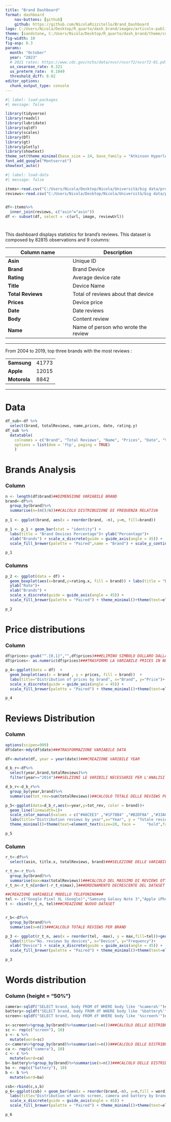 ```yaml
---
title: "Brand Dashboard"
format: dashboard
    nav-buttons: [github]
    github: https://github.com/NicolaRizzitello/Brand_Dashboard
logo: C:/Users/Nicola/Desktop/R_quarto/dash_brand/images/articolo-public.png
theme: [sandstone, C:/Users/Nicola/Desktop/R_quarto/dash_brand/theme/custom.scss]
fig-width: 10
fig-asp: 0.3
params:
  month: "October"
  year: "2023"
  # 2021 rates: https://www.cdc.gov/nchs/data/nvsr/nvsr72/nvsr72-01.pdf
  us_cesarean_rate: 0.321 
  us_preterm_rate:  0.1049
  threshold_diff: 0.02
editor_options: 
  chunk_output_type: console
---
```


```r
#| label: load-packages
#| message: false

library(tidyverse)
library(readxl)
library(lubridate)
library(sqldf)
library(scales)
library(DT)
library(gt)
library(plotly)
library(showtext)
theme_set(theme_minimal(base_size = 24, base_family = "Atkinson Hyperlegible"))
font_add_google("Montserrat")
showtext_auto()
```

```r
#| label: load-data
#| message: false

items<-read.csv("C:/Users/Nicola/Desktop/Nicola/Università/big data/prova_Big_Data_Novembre_2019/items.csv", h=T, stringsAsFactors = FALSE)
reviews<-read.csv("C:/Users/Nicola/Desktop/Nicola/Università/big data/prova_Big_Data_Novembre_2019/reviews.csv", h=T, stringsAsFactors = FALSE)


df<-items%>%
  inner_join(reviews, c("asin"="asin"))
df <- subset(df, select = -c(url, image, reviewUrl))
```

#  {.sidebar}

This dashboard displays statistics for brand's reviews. 
This dataset is composed by 82815 observations and 9 columns:

| Column name | Description                                                                      
|-----------------------------|-------------------------------------------|
| **Asin**  | Unique ID 
| **Brand** | Brand Device
| **Rating**| Average device rate
| **Title** | Device Name
| **Total Reviews** | Total of reviews about that device
| **Prices**| Device price
| **Date**  | Date reviews
| **Body**  | Content review
| **Name**  | Name of person who wrote the review

------------------------------------------------------------------------

From 2004 to 2019, top three brands with the most reviews :

|              |       |
|--------------|-------|
| **Samsung**  | 41773 |
| **Apple**    | 12015 |
| **Motorola** | 8842  |

------------------------------------------------------------------------

# Data

```r
df_sub<-df %>% 
  select(brand, totalReviews, name,prices, date, rating.y)
df_sub %>% 
  datatable(
    colnames = c("Brand", "Total Reviews", "Name", "Prices", "Date", "Votes"),
    options = list(dom = 'ftp', paging = TRUE)
    )
```

# Brands Analysis

### Column {height="50%"}

```r
n <- length(df$brand)##DIMENSIONE VARIABILE BRAND
brand<-df%>%
  group_by(brand)%>%
  summarise(n=(n()/n))##CALCOLO DISTRIBUZIONE DI FREQUENZA RELATIVA
 
p_1 <- ggplot(brand, aes(x = reorder(brand, -n), y=n, fill=brand))

p_1 <- p_1 + geom_bar(stat = "identity") +
  labs(title = "Brand Devices Percentage")+ ylab("Percentage")+
  xlab("Brands") + scale_x_discrete(guide = guide_axis(angle = 45)) + 
  scale_fill_brewer(palette = "Paired",name = "Brand") + scale_y_continuous(labels = scales::percent) + theme_minimal()+theme(text=element_text(size=20, face =     "bold",family="Montserrat"))+theme(legend.position="none")

p_1
```

### Columns {height="50%"}

```r

p_2 <- ggplot(data = df) +
  geom_boxplot(aes(x=brand,y=rating.x, fill = brand)) + labs(title = "Brand Devices Rates")+    
  ylab("Rate")+
  xlab("Brands") + 
  scale_x_discrete(guide = guide_axis(angle = 45)) + 
  scale_fill_brewer(palette = "Paired") + theme_minimal()+theme(text=element_text(size=20,face =     "bold",family="Montserrat"))+theme(legend.position="none")

p_2
```
# Price distributions

### Column {height="50%"}

```r
df$prices<-gsub("^.{0,1}","",df$prices)###ELIMINO SIMBOLO DOLLARO DALLA VARIABILE PRICES
df$prices<- as.numeric(df$prices)###TRASFORMO LA VARIABILE PRICES IN NUMERIC 

p_4<-ggplot(data = df)  + 
  geom_boxplot(aes(x = brand , y = prices, fill = brand))  + 
  labs(title="Distribution of prices by brand", x="Brand", y="Price")+
  scale_x_discrete(guide = guide_axis(angle = 45)) + 
  scale_fill_brewer(palette = "Paired") + theme_minimal()+theme(text=element_text(size=20,family="Montserrat", face = "bold"))+theme(legend.position="none")###RAPPRESENTAZIONE GRAFICA DEI PREZZI PER BRAND

p_4

```


# Reviews Distribution 


### Column {height="50%"}

```r
options(scipen=999)
df$date<-mdy(df$date)###TRASFORMAZIONE VARIABILE DATA

df<-mutate(df, year = year(date))###CREAZIONE VARIBILE YEAR

d_b_r<-df%>%
  select(year,brand,totalReviews)%>%
  filter(year>="2014")###SELZIONI LE VARIBILI NECESSARIE PER L'ANALISI E FILTRO RISPETTO AL 2014

d_b_r<-d_b_r%>%
  group_by(year,brand)%>%
  summarise(tot_rev=sum(totalReviews))##CALCOLO TOTALE DELLE REVIEWS PER ANNO E PER BRAND

p_5<-ggplot(data=d_b_r,aes(x=year,y=tot_rev, color = brand))+
  geom_line(linewidth=1)+
  scale_color_manual(values = c("#A6CEE3" ,"#1F78B4" ,"#B2DF8A" ,"#33A02C" ,"#FB9A99" ,"#E31A1C", "#FDBF6F","#FF7F00" ,"#CAB2D6","#6A3D9A")) +
  labs(title="Distribution reviews by year",x="Year", y = "Totale review")+
  theme_minimal()+theme(text=element_text(size=20, face =     "bold",family="Montserrat"))+theme(legend.position="none")

p_5
```

### Column {height="50%"}

```r

r_t<-df%>%
  select(asin, title.x, totalReviews, brand)###SELEZIONE DELLE VARIABILI NECESSARIE PER L'ANALISI

r_t_n<-r_t%>%
  group_by(brand)%>%
  summarise(max=max(totalReviews))###CALCOLO DEL MASSIMO DI REVIEWS OTTENUTE DA UN TELEFONINO PER BRAND
r_t_n<-r_t_n[order(-r_t_n$max),]###ORDINAMENTO DECRESCENTE DEL DATASET 

##CREAZIONE VARIABILE MODELLO TELEFONINO###
tel <- c("Google Pixel XL (Google)","Samsung Galaxy Note 3","Apple iPhone 6","Motorola Moto X (XT1058)","Dual-Band (Nokia)","Huawei Mate 10 Pro","Xiaomi Redmi Note 5","Sony Xperia XA", "OnePlus 2 A2005","ASUS ZenFone Max Plus" )
t <- cbind(r_t_n, tel)###CREAZIONE NUOVO DATASET  


r_b<-df%>%
  group_by(brand)%>%
  summarise(n=n())###CALCOLO TOTALE REVIEWS PER BRAND

p_3 <- ggplot(r_t_n, aes(x = reorder(tel, -max), y = max,fill=tel))+geom_bar(stat = "identity") +
  labs(title="No. reviews by devices", x="Device", y="Frequency")+
  xlab("Device") + scale_x_discrete(guide = guide_axis(angle = 45)) + 
  scale_fill_brewer(palette = "Paired") + theme_minimal()+theme(text=element_text(size=20, face =     "bold",family="Montserrat"))+theme(legend.position="none")

p_3
```

# Words distribution
### Column {height = "50%"}
```r
camera<-sqldf("SELECT brand, body FROM df WHERE body like '%camera%'")###REVIEWS PER BRAND CON LA PAROLA CAMERA
battery<-sqldf("SELECT brand, body FROM df WHERE body like '%battery%'")###REVIEWS PER BRAND CON LA PAROLA BATTERY
screen<-sqldf("SELECT brand, body FROM df WHERE body like '%screen%'")###REVIEWS PER BRAND CON LA PAROLA SCREEN

s<-screen%>%group_by(brand)%>%summarise(n=n())###CALCOLO DELLE DISTRIBUZIONI DI FREQUENZA PER LA PAROLA SCREEN
sc <- rep(c("screen"), 10)
s <- s %>%
  mutate(word=sc)
c<-camera%>%group_by(brand)%>%summarise(n=n())###CALCOLO DELLE DISTRIBUZIONI DI FREQUENZA PER LA PAROLA CAMERA
ca <- rep(c("camera"), 10)
c <- c %>%
  mutate(word=ca)
b<-battery%>%group_by(brand)%>%summarise(n=n())###CALCOLO DELLE DISTRIBUZIONI DI FREQUENZA PER LA PAROLA BATTERY
ba <- rep(c("battery"), 10)
b <- b %>%
  mutate(word=ba)

csb<-rbind(c,s,b)
p_6<-ggplot(csb) + geom_bar(aes(x = reorder(brand,-n), y=n,fill = word), stat = "identity")+
  labs(title="Distribution of words screen, camera and battery by brand", x="Brand", y="Frequency")+
  scale_x_discrete(guide = guide_axis(angle = 45)) + 
  scale_fill_brewer(palette = "Paired") + theme_minimal()+theme(text=element_text(size=20, face =     "bold",family="Montserrat"))

p_6
```
